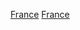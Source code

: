 {{Portal box|法國|體育運動}}
{{Year by category
|m=1
|c=9
|d=6
|y=8
|cat     = 法國體育
|sortkey = 體育
|parent = 各年份法國體育
|subcat  = 1968年法國
}}
[[Category:1968年各國體育|France]]
[[Category:1968年歐洲體育|France]]